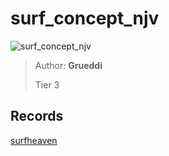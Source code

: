 
# surf_concept_njv

![surf_concept_njv](https://raw.githubusercontent.com/Sayt123/SurfMapPics/Maps-and-bonuses/csgo/surf_concept_njv.jpg)

> Author: **Grueddi**
>
> Tier 3

## Records

[surfheaven](https://surfheaven.eu/map/surf_concept_njv)

